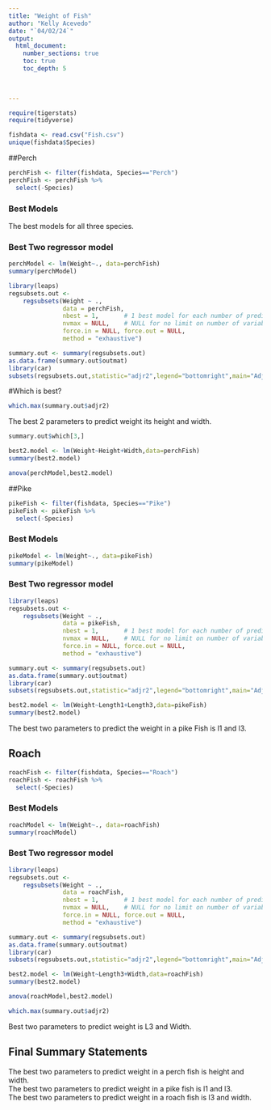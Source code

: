 ```yaml
---
title: "Weight of Fish"
author: "Kelly Acevedo"
date: "`04/02/24`"  
output: 
  html_document:
    number_sections: true
    toc: true
    toc_depth: 5

 
    
---
```



```r
require(tigerstats)
require(tidyverse)
```



```r
fishdata <- read.csv("Fish.csv")
unique(fishdata$Species)
```

##Perch

```r
perchFish <- filter(fishdata, Species=="Perch")
perchFish <- perchFish %>%
  select(-Species)
```
### Best Models

The best models for all three species.  


### Best Two regressor model
```r
perchModel <- lm(Weight~., data=perchFish)
summary(perchModel)
```


```r
library(leaps)
regsubsets.out <-
    regsubsets(Weight ~ .,
               data = perchFish,
               nbest = 1,       # 1 best model for each number of predictors
               nvmax = NULL,    # NULL for no limit on number of variables
               force.in = NULL, force.out = NULL,
               method = "exhaustive")

summary.out <- summary(regsubsets.out)
as.data.frame(summary.out$outmat)
library(car)
subsets(regsubsets.out,statistic="adjr2",legend="bottomright",main="Adjusted R^2")
```


#Which is best?

```r
which.max(summary.out$adjr2)
```

The best 2 parameters to predict weight its height and width.

```r
summary.out$which[3,]
```


```r
best2.model <- lm(Weight~Height+Width,data=perchFish)
summary(best2.model)
```


```r
anova(perchModel,best2.model)
```

##Pike

```r
pikeFish <- filter(fishdata, Species=="Pike")
pikeFish <- pikeFish %>%
  select(-Species)
```


### Best Models

```r
pikeModel <- lm(Weight~., data=pikeFish)
summary(pikeModel)
```


### Best Two regressor model

```r
library(leaps)
regsubsets.out <-
    regsubsets(Weight ~ .,
               data = pikeFish,
               nbest = 1,       # 1 best model for each number of predictors
               nvmax = NULL,    # NULL for no limit on number of variables
               force.in = NULL, force.out = NULL,
               method = "exhaustive")

summary.out <- summary(regsubsets.out)
as.data.frame(summary.out$outmat)
library(car)
subsets(regsubsets.out,statistic="adjr2",legend="bottomright",main="Adjusted R^2")
```



```r
best2.model <- lm(Weight~Length1+Length3,data=pikeFish)
summary(best2.model)
```

The best two parameters to predict the weight in a pike Fish is l1 and l3.


## Roach

```r
roachFish <- filter(fishdata, Species=="Roach")
roachFish <- roachFish %>%
  select(-Species)
```


### Best Models

```r
roachModel <- lm(Weight~., data=roachFish)
summary(roachModel)
```
### Best Two regressor model
```r
library(leaps)
regsubsets.out <-
    regsubsets(Weight ~ .,
               data = roachFish,
               nbest = 1,       # 1 best model for each number of predictors
               nvmax = NULL,    # NULL for no limit on number of variables
               force.in = NULL, force.out = NULL,
               method = "exhaustive")

summary.out <- summary(regsubsets.out)
as.data.frame(summary.out$outmat)
library(car)
subsets(regsubsets.out,statistic="adjr2",legend="bottomright",main="Adjusted R^2")
```


```r
best2.model <- lm(Weight~Length3+Width,data=roachFish)
summary(best2.model)
```

```r
anova(roachModel,best2.model)
```

```r
which.max(summary.out$adjr2)
```
Best two parameters to predict weight is L3 and Width.

## Final Summary Statements

The best two parameters to predict weight in a perch fish is height and width.  
The best two parameters to predict weight in a pike fish is l1 and l3.  
The best two parameters to predict weight in a roach fish is l3 and width.  

